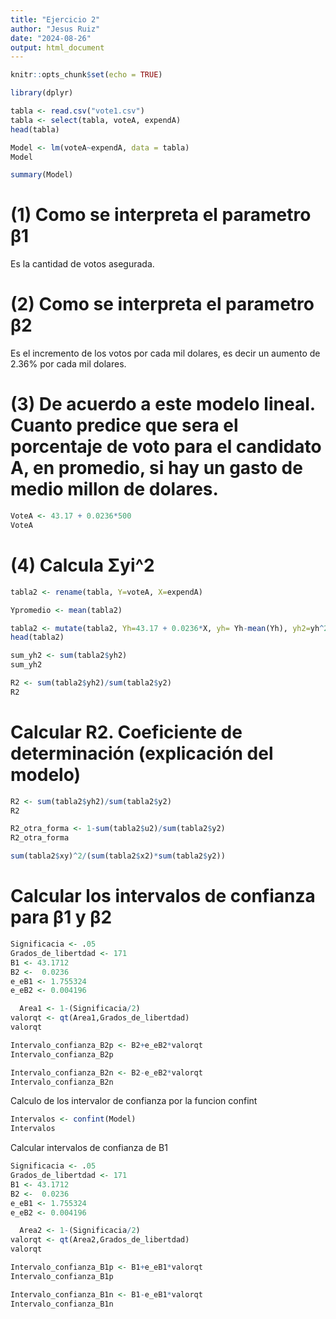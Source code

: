 ```yaml
---
title: "Ejercicio 2"
author: "Jesus Ruiz"
date: "2024-08-26"
output: html_document
---
```


```r
knitr::opts_chunk$set(echo = TRUE)

library(dplyr)
```

```r
tabla <- read.csv("vote1.csv")
tabla <- select(tabla, voteA, expendA)
head(tabla)
```

```r
Model <- lm(voteA~expendA, data = tabla)
Model

summary(Model)
```
# (1) Como se interpreta el parametro β1
Es la cantidad de votos asegurada.

# (2) Como se interpreta el parametro β2
Es el incremento de los votos por cada mil dolares, es decir un aumento de 2.36% por cada mil dolares.

# (3) De acuerdo a este modelo lineal. Cuanto predice que sera el porcentaje de voto para el candidato A, en promedio, si hay un gasto de medio millon de dolares.

```r
VoteA <- 43.17 + 0.0236*500
VoteA
```
# (4) Calcula Σyi^2

```r
tabla2 <- rename(tabla, Y=voteA, X=expendA)

Ypromedio <- mean(tabla2)

tabla2 <- mutate(tabla2, Yh=43.17 + 0.0236*X, yh= Yh-mean(Yh), yh2=yh^2, y=Y-mean(Y), y2=y^2, u=Y-yh, u2=u^2, x=X-mean(X), x2=x^2, xy=x*y)
head(tabla2)

sum_yh2 <- sum(tabla2$yh2)
sum_yh2

R2 <- sum(tabla2$yh2)/sum(tabla2$y2)
R2
```

# Calcular R2. Coeficiente de determinación (explicación del modelo)

```r
R2 <- sum(tabla2$yh2)/sum(tabla2$y2)
R2

R2_otra_forma <- 1-sum(tabla2$u2)/sum(tabla2$y2)
R2_otra_forma

sum(tabla2$xy)^2/(sum(tabla2$x2)*sum(tabla2$y2))
```

# Calcular los intervalos de confianza para β1 y β2

```r
Significacia <- .05
Grados_de_libertdad <- 171
B1 <- 43.1712 
B2 <-  0.0236  
e_eB1 <- 1.755324
e_eB2 <- 0.004196 

  Area1 <- 1-(Significacia/2)
valorqt <- qt(Area1,Grados_de_libertdad)
valorqt

Intervalo_confianza_B2p <- B2+e_eB2*valorqt
Intervalo_confianza_B2p

Intervalo_confianza_B2n <- B2-e_eB2*valorqt
Intervalo_confianza_B2n

```
Calculo de los intervalor de confianza por la funcion confint

```r
Intervalos <- confint(Model)
Intervalos
```
Calcular intervalos de confianza de B1

```r
Significacia <- .05
Grados_de_libertdad <- 171
B1 <- 43.1712 
B2 <-  0.0236  
e_eB1 <- 1.755324
e_eB2 <- 0.004196 

  Area2 <- 1-(Significacia/2)
valorqt <- qt(Area2,Grados_de_libertdad)
valorqt

Intervalo_confianza_B1p <- B1+e_eB1*valorqt
Intervalo_confianza_B1p

Intervalo_confianza_B1n <- B1-e_eB1*valorqt
Intervalo_confianza_B1n

```







